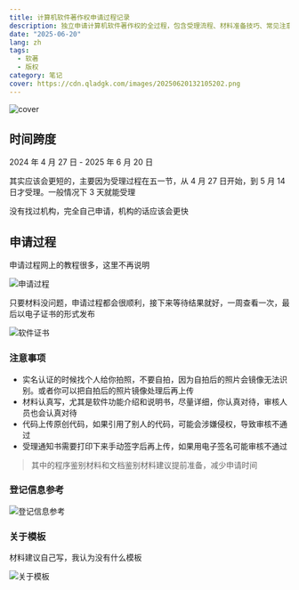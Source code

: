 ```yaml
---
title: 计算机软件著作权申请过程记录
description: 独立申请计算机软件著作权的全过程，包含受理流程、材料准备技巧、常见注意事项及提高审核效率的实用建议，适合准备申请软著的开发者参考
date: "2025-06-20"
lang: zh
tags:
  - 软著
  - 版权
category: 笔记
cover: https://cdn.qladgk.com/images/20250620132105202.png
---
```



<Image
  src="https://cdn.qladgk.com/images/20250620132105202.png"
  alt="cover"
  width={999}
  height={527}
  isArticleImage={true}
/>

## 时间跨度

2024 年 4 月 27 日 - 2025 年 6 月 20 日

其实应该会更短的，主要因为受理过程在五一节，从 4 月 27 日开始，到 5 月 14 日才受理。一般情况下 3 天就能受理

没有找过机构，完全自己申请，机构的话应该会更快

## 申请过程

申请过程网上的教程很多，这里不再说明

<Image
  src="https://cdn.qladgk.com/images/20250620132909376.png"
  alt="申请过程"
  width={333}
  height={527}
  isArticleImage={true}
/>

只要材料没问题，申请过程都会很顺利，接下来等待结果就好，一周查看一次，最后以电子证书的形式发布

<Image
  src="https://cdn.qladgk.com/images/20250620133425841.jpg"
  alt="软件证书"
  width={333}
  height={527}
  isArticleImage={true}
/>

### 注意事项

- 实名认证的时候找个人给你拍照，不要自拍，因为自拍后的照片会镜像无法识别。或者你可以把自拍后的照片镜像处理后再上传
- 材料认真写，尤其是软件功能介绍和说明书，尽量详细，你认真对待，审核人员也会认真对待
- 代码上传原创代码，如果引用了别人的代码，可能会涉嫌侵权，导致审核不通过
- 受理通知书需要打印下来手动签字后再上传，如果用电子签名可能审核不通过

> 其中的程序鉴别材料和文档鉴别材料建议提前准备，减少申请时间

### 登记信息参考

<Image
  src="https://cdn.qladgk.com/images/20250620134303472.png"
  alt="登记信息参考"
  width={999}
  height={527}
  isArticleImage={true}
/>

### 关于模板

材料建议自己写，我认为没有什么模板

<Image
  src="https://cdn.qladgk.com/images/20250620135256656.png"
  alt="关于模板"
  width={999}
  height={527}
  isArticleImage={true}
/>
